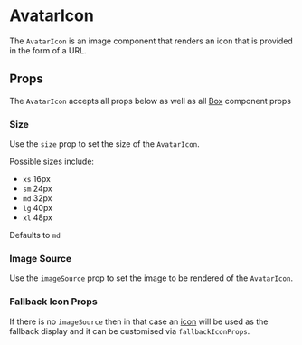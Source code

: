 

# AvatarIcon

The `AvatarIcon` is an image component that renders an icon that is provided in the form of a URL.

<Canvas>
  <Story id="ui-components-component-library-avatar-icon-avatar-icon-stories-js--default-story" />
</Canvas>

## Props

The `AvatarIcon` accepts all props below as well as all [Box](/docs/ui-components-ui-box-box-stories-js--default-story) component props

<ArgsTable of={AvatarIcon} />

### Size

Use the `size` prop to set the size of the `AvatarIcon`.

Possible sizes include:

- `xs` 16px
- `sm` 24px
- `md` 32px
- `lg` 40px
- `xl` 48px

Defaults to `md`

<Canvas>
  <Story id="ui-components-component-library-avatar-icon-avatar-icon-stories-js--size" />
</Canvas>

### Image Source

Use the `imageSource` prop to set the image to be rendered of the `AvatarIcon`.

### Fallback Icon Props

If there is no `imageSource` then in that case an [icon](/docs/ui-components-component-library-icon-icon-stories-js--default-story) will be used as the fallback display and it can be customised via `fallbackIconProps`.

